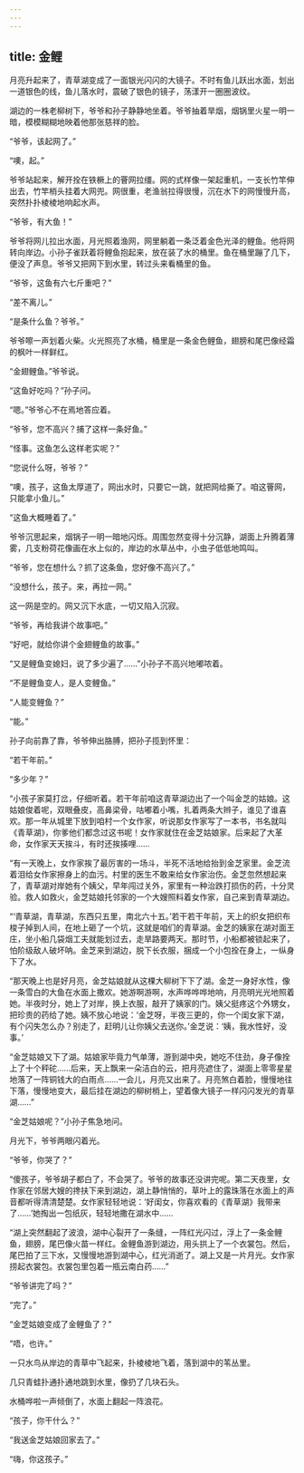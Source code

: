 ```yaml
---
---
---
```

title: 金鲤
---




月亮升起来了，青草湖变成了一面银光闪闪的大镜子。不时有鱼儿跃出水面，划出一道银色的线，鱼儿落水时，震破了银色的镜子，荡漾开一圈圈波纹。

湖边的一株老柳树下，爷爷和孙子静静地坐着。爷爷抽着旱烟，烟锅里火星一明一暗，模模糊糊地映着他那张慈祥的脸。

“爷爷，该起网了。”

“噢，起。”

爷爷站起来，解开拴在铁橛上的罾网拉缰。网的式样像一架起重机，一支长竹竿伸出去，竹竿梢头挂着大网兜。网很重，老渔翁拉得很慢，沉在水下的网慢慢升高，突然扑扑棱棱地响起水声。

“爷爷，有大鱼！”

爷爷将网儿拉出水面，月光照着渔网，网里躺着一条泛着金色光泽的鲤鱼。他将网转向岸边。小孙子雀跃着将鲤鱼抱起来，放在装了水的桶里。鱼在桶里蹦了几下，便没了声息。爷爷又把网下到水里，转过头来看桶里的鱼。

“爷爷，这鱼有六七斤重吧？”

“差不离儿。”

“是条什么鱼？爷爷。”

爷爷嚓一声划着火柴。火光照亮了水桶，桶里是一条金色鲤鱼，翅膀和尾巴像经霜的枫叶一样鲜红。

“金翅鲤鱼。”爷爷说。

“这鱼好吃吗？”孙子问。

“嗯。”爷爷心不在焉地答应着。

“爷爷，您不高兴？捕了这样一条好鱼。”

“怪事。这鱼怎么这样老实呢？”

“您说什么呀，爷爷？”

“噢，孩子，这鱼太厚道了，网出水时，只要它一跳，就把网给撕了。咱这罾网，只能拿小鱼儿。”

“这鱼大概睡着了。”

爷爷沉思起来，烟锅子一明一暗地闪烁。周围忽然变得十分沉静，湖面上升腾着薄雾，几支粉荷花像画在水上似的，岸边的水草丛中，小虫子低低地鸣叫。

“爷爷，您在想什么？抓了这条鱼，您好像不高兴了。”

“没想什么，孩子。来，再拉一网。”

这一网是空的。网又沉下水底，一切又陷入沉寂。

“爷爷，再给我讲个故事吧。”

“好吧，就给你讲个金翅鲤鱼的故事。”

“又是鲤鱼变媳妇，说了多少遍了……”小孙子不高兴地嘟哝着。

“不是鲤鱼变人，是人变鲤鱼。”

“人能变鲤鱼？”

“能。”

孙子向前靠了靠，爷爷伸出胳膊，把孙子揽到怀里：

“若干年前。”

“多少年？”

“小孩子家莫打岔，仔细听着。若干年前咱这青草湖边出了一个叫金芝的姑娘。这姑娘俊着呢，双眼叠皮，高鼻梁骨，咕嘟着小嘴，扎着两条大辫子，谁见了谁喜欢。那一年从城里下放到咱村一个女作家，听说那女作家写了一本书，书名就叫《青草湖》，你爹他们都念过这书呢！女作家就住在金芝姑娘家。后来起了大革命，女作家天天挨斗，有时还挨揍哩……

“有一天晚上，女作家挨了最厉害的一场斗，半死不活地给抬到金芝家里。金芝流着泪给女作家擦身上的血污。村里的医生不敢来给女作家治伤。金芝忽然想起来了，青草湖对岸她有个姨父，早年闯过关外，家里有一种治跌打损伤的药，十分灵验。救人如救火，金芝姑娘托邻家的一个大嫂照料着女作家，自己来到青草湖边。

“‘青草湖，青草湖，东西只五里，南北六十五。’若干若干年前，天上的织女把织布梭子掉到人间，在地上砸了一个坑，这就是咱们的青草湖。金芝的姨家在湖对面王庄，坐小船几袋烟工夫就能划过去，走旱路要两天。那时节，小船都被锁起来了，怕阶级敌人破坏呐。金芝来到湖边，脱下长衣服，捆成一个小包拴在身上，一纵身下了水。

“那天晚上也是好月亮，金芝姑娘就从这棵大柳树下下了湖。金芝一身好水性，像一条雪白的大鱼在水面上撒欢。她游啊游啊，水声哗哗哗地响，月亮明光光地照着她。半夜时分，她上了对岸，换上衣服，敲开了姨家的门。姨父挺疼这个外甥女，把珍贵的药给了她。姨不放心地说：‘金芝呀，半夜三更的，你一个闺女家下湖，有个闪失怎么办？别走了，赶明儿让你姨父去送你。’金芝说：‘姨，我水性好，没事。’

“金芝姑娘又下了湖。姑娘家毕竟力气单薄，游到湖中央，她吃不住劲，身子像拴上了十个秤砣……后来，天上飘来一朵洁白的云，把月亮遮住了，湖面上零零星星地落了一阵铜钱大的白雨点……一会儿，月亮又出来了。月亮煞白着脸，慢慢地往下落，慢慢地变大，最后挂在湖边的柳树梢上，望着像大镜子一样闪闪发光的青草湖……”

“金芝姑娘呢？”小孙子焦急地问。

月光下，爷爷两眼闪着光。

“爷爷，你哭了？”

“傻孩子，爷爷胡子都白了，不会哭了。爷爷的故事还没讲完呢。第二天夜里，女作家在邻居大嫂的搀扶下来到湖边，湖上静悄悄的，草叶上的露珠落在水面上的声音都听得清清楚楚。女作家轻轻地说：‘好闺女，你喜欢看的《青草湖》我带来了……’她掏出一包纸灰，轻轻地撒在湖水中……

“湖上突然翻起了波浪，湖中心裂开了一条缝，一阵红光闪过，浮上了一条金鲤鱼，翅膀，尾巴像火苗一样红。金鲤鱼游到湖边，用头拱上了一个衣裳包。然后，尾巴拍了三下水，又慢慢地游到湖中心，红光消逝了。湖上又是一片月光。女作家捞起衣裳包。衣裳包里包着一瓶云南白药……”

“爷爷讲完了吗？”

“完了。”

“金芝姑娘变成了金鲤鱼了？”

“唔，也许。”

一只水鸟从岸边的青草中飞起来，扑棱棱地飞着，落到湖中的苇丛里。

几只青蛙扑通扑通地跳到水里，像扔了几块石头。

水桶哗啦一声倾倒了，水面上翻起一阵浪花。

“孩子，你干什么？”

“我送金芝姑娘回家去了。”

“嗨，你这孩子。”